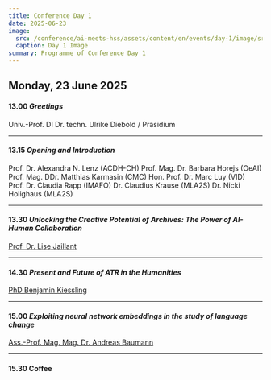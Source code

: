```yaml
---
title: Conference Day 1
date: 2025-06-23
image:
  src: /conference/ai-meets-hss/assets/content/en/events/day-1/image/src.jpg
  caption: Day 1 Image
summary: Programme of Conference Day 1
---
```

## Monday, 23 June 2025

#### **13.00** *Greetings*

Univ.-Prof. DI Dr. techn. Ulrike Diebold / Präsidium

---

#### **13.15** *Opening and Introduction*&#x20;

Prof. Dr. Alexandra N. Lenz (ACDH-CH) Prof. Mag. Dr. Barbara Horejs (OeAI) Prof. Mag. DDr. Matthias Karmasin (CMC) Hon. Prof. Dr. Marc Luy (VID) Prof. Dr. Claudia Rapp (IMAFO) Dr. Claudius Krause (MLA2S) Dr. Nicki Holighaus (MLA2S)

---

#### **13.30** *Unlocking the Creative Potential of Archives: The Power of AI-Human Collaboration*

[Prof. Dr. Lise Jaillant](/speakers#lise-jaillant-loughborough-university)

---

#### **14.30** *Present and Future of ATR in the Humanities*&#x20;

[PhD Benjamin Kiessling](/speakers#benjamin-kiessling-école-pratique-des-hautes-études-paris-île-de-france-france)

---

#### **15.00** *Exploiting neural network embeddings in the study of language change*&#x20;

[Ass.-Prof. Mag. Mag. Dr. Andreas Baumann](/speakers#andreas-baumann-university-of-vienna)

---

#### **15.30** Coffee
